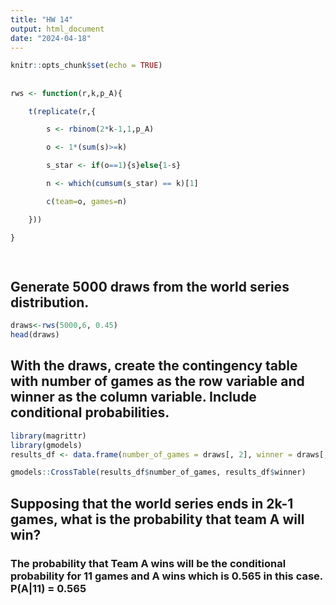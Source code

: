 ```yaml
---
title: "HW 14"
output: html_document
date: "2024-04-18"
---
```


```r
knitr::opts_chunk$set(echo = TRUE)
```

## 

```r

rws <- function(r,k,p_A){

    t(replicate(r,{

        s <- rbinom(2*k-1,1,p_A)

        o <- 1*(sum(s)>=k)

        s_star <- if(o==1){s}else{1-s}

        n <- which(cumsum(s_star) == k)[1]

        c(team=o, games=n)

    }))

}

 
```

## Generate 5000 draws from the world series distribution.



```r
draws<-rws(5000,6, 0.45)
head(draws)
```
## With the draws, create the contingency table with number of games as the row variable and winner as the column variable. Include conditional probabilities.

```r

library(magrittr)
library(gmodels)
results_df <- data.frame(number_of_games = draws[, 2], winner = draws[, 1])

gmodels::CrossTable(results_df$number_of_games, results_df$winner)


```

## Supposing that the world series ends in 2k-1 games, what is the probability that team A will win?
### The probability that Team A wins will be the  conditional probability for 11 games and A wins which is 0.565 in this case. P(A|11) = 0.565

